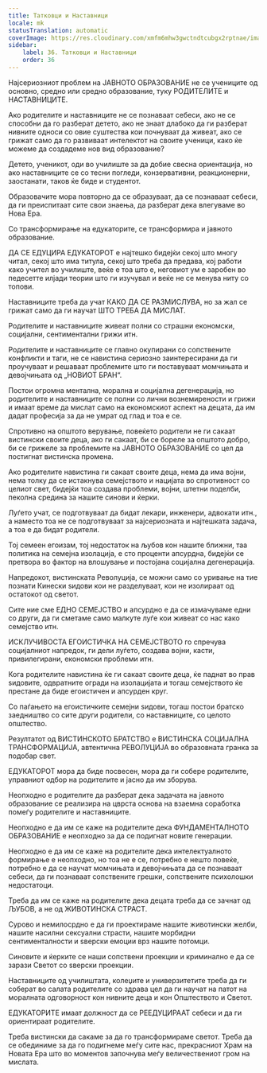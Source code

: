 ```yaml
---
title: Татковци и Наставници
locale: mk
statusTranslation: automatic
coverImage: https://res.cloudinary.com/xmfm6mhw3gwctndtcubgx2rptnae/image/upload/v1740337243/small_cover_educacion_fundamental_a051170f1c.webp
sidebar:
    label: 36. Татковци и Наставници
    order: 36
---
```

Најсериозниот проблем на ЈАВНОТО ОБРАЗОВАНИЕ не се учениците од основно, средно или средно образование, туку РОДИТЕЛИТЕ и НАСТАВНИЦИТЕ.

Ако родителите и наставниците не се познаваат себеси, ако не се способни да го разберат детето, ако не знаат длабоко да ги разберат нивните односи со овие суштества кои почнуваат да живеат, ако се грижат само да го развиваат интелектот на своите ученици, како ќе можеме да создадеме нов вид образование?

Детето, ученикот, оди во училиште за да добие свесна ориентација, но ако наставниците се со тесни погледи, конзервативни, реакционерни, заостанати, таков ќе биде и студентот.

Образовачите мора повторно да се образуваат, да се познаваат себеси, да ги преиспитаат сите свои знаења, да разберат дека влегуваме во Нова Ера.

Со трансформирање на едукаторите, се трансформира и јавното образование.

ДА СЕ ЕДУЦИРА ЕДУКАТОРОТ е најтешко бидејќи секој што многу читал, секој што има титула, секој што треба да предава, кој работи како учител во училиште, веќе е тоа што е, неговиот ум е заробен во педесетте илјади теории што ги изучувал и веќе не се менува ниту со топови.

Наставниците треба да учат КАКО ДА СЕ РАЗМИСЛУВА, но за жал се грижат само да ги научат ШТО ТРЕБА ДА МИСЛАТ.

Родителите и наставниците живеат полни со страшни економски, социјални, сентиментални грижи итн.

Родителите и наставниците се главно окупирани со сопствените конфликти и таги, не се навистина сериозно заинтересирани да ги проучуваат и решаваат проблемите што ги поставуваат момчињата и девојчињата од „НОВИОТ БРАН“.

Постои огромна ментална, морална и социјална дегенерација, но родителите и наставниците се полни со лични вознемирености и грижи и имаат време да мислат само на економскиот аспект на децата, да им дадат професија за да не умрат од глад и тоа е се.

Спротивно на општото верување, повеќето родители не ги сакаат вистински своите деца, ако ги сакаат, би се бореле за општото добро, би се грижеле за проблемите на ЈАВНОТО ОБРАЗОВАНИЕ со цел да постигнат вистинска промена.

Ако родителите навистина ги сакаат своите деца, нема да има војни, нема толку да се истакнува семејството и нацијата во спротивност со целиот свет, бидејќи тоа создава проблеми, војни, штетни поделби, пеколна средина за нашите синови и ќерки.

Луѓето учат, се подготвуваат да бидат лекари, инженери, адвокати итн., а наместо тоа не се подготвуваат за најсериозната и најтешката задача, а тоа е да бидат родители.

Тој семеен егоизам, тој недостаток на љубов кон нашите ближни, таа политика на семејна изолација, е сто проценти апсурдна, бидејќи се претвора во фактор на влошување и постојана социјална дегенерација.

Напредокот, вистинската Револуција, се можни само со уривање на тие познати Кинески ѕидови кои не разделуваат, кои не изолираат од остатокот од светот.

Сите ние сме ЕДНО СЕМЕЈСТВО и апсурдно е да се измачуваме едни со други, да ги сметаме само малкуте луѓе кои живеат со нас како семејство итн.

ИСКЛУЧИВОСТА ЕГОИСТИЧКА НА СЕМЕЈСТВОТО го спречува социјалниот напредок, ги дели луѓето, создава војни, касти, привилегирани, економски проблеми итн.

Кога родителите навистина ќе ги сакаат своите деца, ќе паднат во прав ѕидовите, одвратните огради на изолацијата и тогаш семејството ќе престане да биде егоистичен и апсурден круг.

Со паѓањето на егоистичките семејни ѕидови, тогаш постои братско заедништво со сите други родители, со наставниците, со целото општество.

Резултатот од ВИСТИНСКОТО БРАТСТВО е ВИСТИНСКА СОЦИЈАЛНА ТРАНСФОРМАЦИЈА, автентична РЕВОЛУЦИЈА во образовната гранка за подобар свет.

ЕДУКАТОРОТ мора да биде посвесен, мора да ги собере родителите, управниот одбор на родителите и јасно да им зборува.

Неопходно е родителите да разберат дека задачата на јавното образование се реализира на цврста основа на взаемна соработка помеѓу родителите и наставниците.

Неопходно е да им се каже на родителите дека ФУНДАМЕНТАЛНОТО ОБРАЗОВАНИЕ е неопходно за да се подигнат новите генерации.

Неопходно е да им се каже на родителите дека интелектуалното формирање е неопходно, но тоа не е се, потребно е нешто повеќе, потребно е да се научат момчињата и девојчињата да се познаваат себеси, да ги познаваат сопствените грешки, сопствените психолошки недостатоци.

Треба да им се каже на родителите дека децата треба да се зачнат од ЉУБОВ, а не од ЖИВОТИНСКА СТРАСТ.

Сурово и немилосрдно е да ги проектираме нашите животински желби, нашите насилни сексуални страсти, нашите морбидни сентименталности и ѕверски емоции врз нашите потомци.

Синовите и ќерките се наши сопствени проекции и криминално е да се зарази Светот со ѕверски проекции.

Наставниците од училиштата, колеџите и универзитетите треба да ги соберат во салата родителите со здрава цел да ги научат на патот на моралната одговорност кон нивните деца и кон Општеството и Светот.

ЕДУКАТОРИТЕ имаат должност да се РЕЕДУЦИРААТ себеси и да ги ориентираат родителите.

Треба вистински да сакаме за да го трансформираме светот. Треба да се обединиме за да го подигнеме меѓу сите нас, прекрасниот Храм на Новата Ера што во моментов започнува меѓу величествениот гром на мислата.

